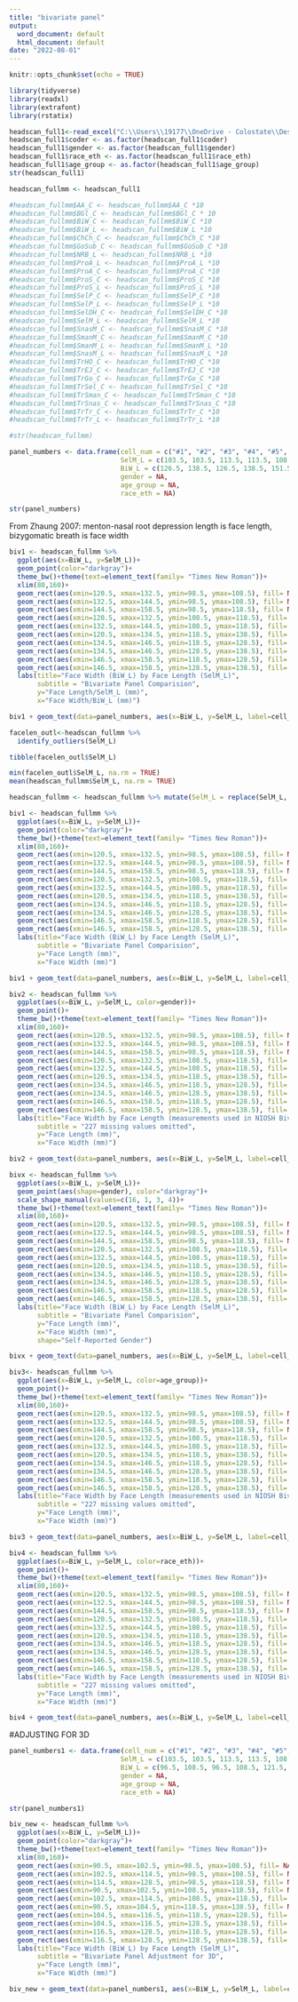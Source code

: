 ```yaml
---
title: "bivariate panel"
output:
  word_document: default
  html_document: default
date: "2022-08-01"
---
```


```r
knitr::opts_chunk$set(echo = TRUE)
```

```r
library(tidyverse)
library(readxl)
library(extrafont)
library(rstatix)
```

```r
headscan_full1<-read_excel("C:\\Users\\19177\\OneDrive - Colostate\\Desktop\\Dissertation\\headscan_dissertation\\headscan_full1.xlsx")
headscan_full1$coder <- as.factor(headscan_full1$coder)
headscan_full1$gender <- as.factor(headscan_full1$gender)
headscan_full1$race_eth <- as.factor(headscan_full1$race_eth)
headscan_full1$age_group <- as.factor(headscan_full1$age_group)
str(headscan_full1)
```

```r
headscan_fullmm <- headscan_full1

#headscan_fullmm$AA_C <- headscan_fullmm$AA_C *10
#headscan_fullmm$BGl_C <- headscan_fullmm$BGl_C * 10
#headscan_fullmm$BiW_C <- headscan_fullmm$BiW_C *10
#headscan_fullmm$BiW_L <- headscan_fullmm$BiW_L *10
#headscan_fullmm$ChCh_C <- headscan_fullmm$ChCh_C *10
#headscan_fullmm$GoSub_C <- headscan_fullmm$GoSub_C *10
#headscan_fullmm$NRB_L <- headscan_fullmm$NRB_L *10
#headscan_fullmm$ProA_L <- headscan_fullmm$ProA_L *10
#headscan_fullmm$ProA_C <- headscan_fullmm$ProA_C *10
#headscan_fullmm$ProS_C <- headscan_fullmm$ProS_C *10
#headscan_fullmm$ProS_L <- headscan_fullmm$ProS_L *10
#headscan_fullmm$SelP_C <- headscan_fullmm$SelP_C *10
#headscan_fullmm$SelP_L <- headscan_fullmm$SelP_L *10
#headscan_fullmm$SelDH_C <- headscan_fullmm$SelDH_C *10
#headscan_fullmm$SelM_L <- headscan_fullmm$SelM_L *10
#headscan_fullmm$SnasM_C <- headscan_fullmm$SnasM_C *10
#headscan_fullmm$SmanM_C <- headscan_fullmm$SmanM_C *10
#headscan_fullmm$SmanM_L <- headscan_fullmm$SmanM_L *10
#headscan_fullmm$SnasM_L <- headscan_fullmm$SnasM_L *10
#headscan_fullmm$TrHO_C <- headscan_fullmm$TrHO_C *10
#headscan_fullmm$TrEJ_C <- headscan_fullmm$TrEJ_C *10
#headscan_fullmm$TrGo_C <- headscan_fullmm$TrGo_C *10
#headscan_fullmm$TrSel_C <- headscan_fullmm$TrSel_C *10
#headscan_fullmm$TrSman_C <- headscan_fullmm$TrSman_C *10
#headscan_fullmm$TrSnas_C <- headscan_fullmm$TrSnas_C *10
#headscan_fullmm$TrTr_C <- headscan_fullmm$TrTr_C *10
#headscan_fullmm$TrTr_L <- headscan_fullmm$TrTr_L *10

#str(headscan_fullmm)
```





```r
panel_numbers <- data.frame(cell_num = c("#1", "#2", "#3", "#4", "#5", "#6", "#7", "#8", "#9", "#10"),
                            SelM_L = c(103.5, 103.5, 113.5, 113.5, 108.5, 128.5, 123.5, 123.5, 133.5, 133.5),
                            BiW_L = c(126.5, 138.5, 126.5, 138.5, 151.5, 127.5, 140.5, 152.5, 140.5, 152.5),
                            gender = NA,
                            age_group = NA,
                            race_eth = NA)

str(panel_numbers)
```


From Zhaung 2007: menton-nasal root depression length is face length, bizygomatic breath is face width

```r
biv1 <- headscan_fullmm %>% 
  ggplot(aes(x=BiW_L, y=SelM_L))+
  geom_point(color="darkgray")+
  theme_bw()+theme(text=element_text(family= "Times New Roman"))+
  xlim(80,160)+
  geom_rect(aes(xmin=120.5, xmax=132.5, ymin=98.5, ymax=108.5), fill= NA, alpha=0.4, colour="black")+
  geom_rect(aes(xmin=132.5, xmax=144.5, ymin=98.5, ymax=108.5), fill= NA, alpha=0.4, colour="black")+
  geom_rect(aes(xmin=144.5, xmax=158.5, ymin=98.5, ymax=118.5), fill= NA, alpha=0.4, colour="black")+
  geom_rect(aes(xmin=120.5, xmax=132.5, ymin=108.5, ymax=118.5), fill= NA, alpha=0.4, colour="black")+
  geom_rect(aes(xmin=132.5, xmax=144.5, ymin=108.5, ymax=118.5), fill= NA, alpha=0.4, colour="black")+
  geom_rect(aes(xmin=120.5, xmax=134.5, ymin=118.5, ymax=138.5), fill= NA, alpha=0.4, colour="black")+
  geom_rect(aes(xmin=134.5, xmax=146.5, ymin=118.5, ymax=128.5), fill= NA, alpha=0.4, colour="black")+
  geom_rect(aes(xmin=134.5, xmax=146.5, ymin=128.5, ymax=138.5), fill= NA, alpha=0.4, colour="black")+
  geom_rect(aes(xmin=146.5, xmax=158.5, ymin=118.5, ymax=128.5), fill= NA, alpha=0.4, colour="black")+
  geom_rect(aes(xmin=146.5, xmax=158.5, ymin=128.5, ymax=138.5), fill= NA, alpha=0.4, colour="black")+
  labs(title="Face Width (BiW_L) by Face Length (SelM_L)",
       subtitle = "Bivariate Panel Comparision",
       y="Face Length/SelM_L (mm)",
       x="Face Width/BiW_L (mm)")

biv1 + geom_text(data=panel_numbers, aes(x=BiW_L, y=SelM_L, label=cell_num))
```




```r
facelen_outl<-headscan_fullmm %>% 
  identify_outliers(SelM_L)

tibble(facelen_outl$SelM_L)

min(facelen_outl$SelM_L, na.rm = TRUE)
mean(headscan_fullmm$SelM_L, na.rm = TRUE)

headscan_fullmm <- headscan_fullmm %>% mutate(SelM_L = replace(SelM_L, SelM_L<70, NA))
```


```r
biv1 <- headscan_fullmm %>% 
  ggplot(aes(x=BiW_L, y=SelM_L))+
  geom_point(color="darkgray")+
  theme_bw()+theme(text=element_text(family= "Times New Roman"))+
  xlim(80,160)+
  geom_rect(aes(xmin=120.5, xmax=132.5, ymin=98.5, ymax=108.5), fill= NA, alpha=0.4, colour="black")+
  geom_rect(aes(xmin=132.5, xmax=144.5, ymin=98.5, ymax=108.5), fill= NA, alpha=0.4, colour="black")+
  geom_rect(aes(xmin=144.5, xmax=158.5, ymin=98.5, ymax=118.5), fill= NA, alpha=0.4, colour="black")+
  geom_rect(aes(xmin=120.5, xmax=132.5, ymin=108.5, ymax=118.5), fill= NA, alpha=0.4, colour="black")+
  geom_rect(aes(xmin=132.5, xmax=144.5, ymin=108.5, ymax=118.5), fill= NA, alpha=0.4, colour="black")+
  geom_rect(aes(xmin=120.5, xmax=134.5, ymin=118.5, ymax=138.5), fill= NA, alpha=0.4, colour="black")+
  geom_rect(aes(xmin=134.5, xmax=146.5, ymin=118.5, ymax=128.5), fill= NA, alpha=0.4, colour="black")+
  geom_rect(aes(xmin=134.5, xmax=146.5, ymin=128.5, ymax=138.5), fill= NA, alpha=0.4, colour="black")+
  geom_rect(aes(xmin=146.5, xmax=158.5, ymin=118.5, ymax=128.5), fill= NA, alpha=0.4, colour="black")+
  geom_rect(aes(xmin=146.5, xmax=158.5, ymin=128.5, ymax=138.5), fill= NA, alpha=0.4, colour="black")+
  labs(title="Face Width (BiW_L) by Face Length (SelM_L)",
       subtitle = "Bivariate Panel Comparision",
       y="Face Length (mm)",
       x="Face Width (mm)")

biv1 + geom_text(data=panel_numbers, aes(x=BiW_L, y=SelM_L, label=cell_num))
```





```r
biv2 <- headscan_fullmm %>% 
  ggplot(aes(x=BiW_L, y=SelM_L, color=gender))+
  geom_point()+
  theme_bw()+theme(text=element_text(family= "Times New Roman"))+
  xlim(80,160)+
  geom_rect(aes(xmin=120.5, xmax=132.5, ymin=98.5, ymax=108.5), fill= NA, alpha=0.4, colour="black")+
  geom_rect(aes(xmin=132.5, xmax=144.5, ymin=98.5, ymax=108.5), fill= NA, alpha=0.4, colour="black")+
  geom_rect(aes(xmin=144.5, xmax=158.5, ymin=98.5, ymax=118.5), fill= NA, alpha=0.4, colour="black")+
  geom_rect(aes(xmin=120.5, xmax=132.5, ymin=108.5, ymax=118.5), fill= NA, alpha=0.4, colour="black")+
  geom_rect(aes(xmin=132.5, xmax=144.5, ymin=108.5, ymax=118.5), fill= NA, alpha=0.4, colour="black")+
  geom_rect(aes(xmin=120.5, xmax=134.5, ymin=118.5, ymax=138.5), fill= NA, alpha=0.4, colour="black")+
  geom_rect(aes(xmin=134.5, xmax=146.5, ymin=118.5, ymax=128.5), fill= NA, alpha=0.4, colour="black")+
  geom_rect(aes(xmin=134.5, xmax=146.5, ymin=128.5, ymax=138.5), fill= NA, alpha=0.4, colour="black")+
  geom_rect(aes(xmin=146.5, xmax=158.5, ymin=118.5, ymax=128.5), fill= NA, alpha=0.4, colour="black")+
  geom_rect(aes(xmin=146.5, xmax=158.5, ymin=128.5, ymax=138.5), fill= NA, alpha=0.4, colour="black")+
  labs(title="Face Width by Face Length (measurements used in NIOSH Bivariate Panel)",
       subtitle = "227 missing values omitted",
       y="Face Length (mm)",
       x="Face Width (mm)")

biv2 + geom_text(data=panel_numbers, aes(x=BiW_L, y=SelM_L, label=cell_num))
```






```r
bivx <- headscan_fullmm %>% 
  ggplot(aes(x=BiW_L, y=SelM_L))+
  geom_point(aes(shape=gender), color="darkgray")+
  scale_shape_manual(values=c(16, 1, 3, 4))+
  theme_bw()+theme(text=element_text(family= "Times New Roman"))+
  xlim(80,160)+
  geom_rect(aes(xmin=120.5, xmax=132.5, ymin=98.5, ymax=108.5), fill= NA, alpha=0.4, colour="black")+
  geom_rect(aes(xmin=132.5, xmax=144.5, ymin=98.5, ymax=108.5), fill= NA, alpha=0.4, colour="black")+
  geom_rect(aes(xmin=144.5, xmax=158.5, ymin=98.5, ymax=118.5), fill= NA, alpha=0.4, colour="black")+
  geom_rect(aes(xmin=120.5, xmax=132.5, ymin=108.5, ymax=118.5), fill= NA, alpha=0.4, colour="black")+
  geom_rect(aes(xmin=132.5, xmax=144.5, ymin=108.5, ymax=118.5), fill= NA, alpha=0.4, colour="black")+
  geom_rect(aes(xmin=120.5, xmax=134.5, ymin=118.5, ymax=138.5), fill= NA, alpha=0.4, colour="black")+
  geom_rect(aes(xmin=134.5, xmax=146.5, ymin=118.5, ymax=128.5), fill= NA, alpha=0.4, colour="black")+
  geom_rect(aes(xmin=134.5, xmax=146.5, ymin=128.5, ymax=138.5), fill= NA, alpha=0.4, colour="black")+
  geom_rect(aes(xmin=146.5, xmax=158.5, ymin=118.5, ymax=128.5), fill= NA, alpha=0.4, colour="black")+
  geom_rect(aes(xmin=146.5, xmax=158.5, ymin=128.5, ymax=138.5), fill= NA, alpha=0.4, colour="black")+
  labs(title="Face Width (BiW_L) by Face Length (SelM_L)",
       subtitle = "Bivariate Panel Comparision",
       y="Face Length (mm)",
       x="Face Width (mm)", 
       shape="Self-Reported Gender")

bivx + geom_text(data=panel_numbers, aes(x=BiW_L, y=SelM_L, label=cell_num))
```


```r
biv3<- headscan_fullmm %>% 
  ggplot(aes(x=BiW_L, y=SelM_L, color=age_group))+
  geom_point()+
  theme_bw()+theme(text=element_text(family= "Times New Roman"))+
  xlim(80,160)+
  geom_rect(aes(xmin=120.5, xmax=132.5, ymin=98.5, ymax=108.5), fill= NA, alpha=0.4, colour="black")+
  geom_rect(aes(xmin=132.5, xmax=144.5, ymin=98.5, ymax=108.5), fill= NA, alpha=0.4, colour="black")+
  geom_rect(aes(xmin=144.5, xmax=158.5, ymin=98.5, ymax=118.5), fill= NA, alpha=0.4, colour="black")+
  geom_rect(aes(xmin=120.5, xmax=132.5, ymin=108.5, ymax=118.5), fill= NA, alpha=0.4, colour="black")+
  geom_rect(aes(xmin=132.5, xmax=144.5, ymin=108.5, ymax=118.5), fill= NA, alpha=0.4, colour="black")+
  geom_rect(aes(xmin=120.5, xmax=134.5, ymin=118.5, ymax=138.5), fill= NA, alpha=0.4, colour="black")+
  geom_rect(aes(xmin=134.5, xmax=146.5, ymin=118.5, ymax=128.5), fill= NA, alpha=0.4, colour="black")+
  geom_rect(aes(xmin=134.5, xmax=146.5, ymin=128.5, ymax=138.5), fill= NA, alpha=0.4, colour="black")+
  geom_rect(aes(xmin=146.5, xmax=158.5, ymin=118.5, ymax=128.5), fill= NA, alpha=0.4, colour="black")+
  geom_rect(aes(xmin=146.5, xmax=158.5, ymin=128.5, ymax=138.5), fill= NA, alpha=0.4, colour="black")+
  labs(title="Face Width by Face Length (measurements used in NIOSH Bivariate Panel)",
       subtitle = "227 missing values omitted",
       y="Face Length (mm)",
       x="Face Width (mm)")

biv3 + geom_text(data=panel_numbers, aes(x=BiW_L, y=SelM_L, label=cell_num))
```


```r
biv4 <- headscan_fullmm %>% 
  ggplot(aes(x=BiW_L, y=SelM_L, color=race_eth))+
  geom_point()+
  theme_bw()+theme(text=element_text(family= "Times New Roman"))+
  xlim(80,160)+
  geom_rect(aes(xmin=120.5, xmax=132.5, ymin=98.5, ymax=108.5), fill= NA, alpha=0.4, colour="black")+
  geom_rect(aes(xmin=132.5, xmax=144.5, ymin=98.5, ymax=108.5), fill= NA, alpha=0.4, colour="black")+
  geom_rect(aes(xmin=144.5, xmax=158.5, ymin=98.5, ymax=118.5), fill= NA, alpha=0.4, colour="black")+
  geom_rect(aes(xmin=120.5, xmax=132.5, ymin=108.5, ymax=118.5), fill= NA, alpha=0.4, colour="black")+
  geom_rect(aes(xmin=132.5, xmax=144.5, ymin=108.5, ymax=118.5), fill= NA, alpha=0.4, colour="black")+
  geom_rect(aes(xmin=120.5, xmax=134.5, ymin=118.5, ymax=138.5), fill= NA, alpha=0.4, colour="black")+
  geom_rect(aes(xmin=134.5, xmax=146.5, ymin=118.5, ymax=128.5), fill= NA, alpha=0.4, colour="black")+
  geom_rect(aes(xmin=134.5, xmax=146.5, ymin=128.5, ymax=138.5), fill= NA, alpha=0.4, colour="black")+
  geom_rect(aes(xmin=146.5, xmax=158.5, ymin=118.5, ymax=128.5), fill= NA, alpha=0.4, colour="black")+
  geom_rect(aes(xmin=146.5, xmax=158.5, ymin=128.5, ymax=138.5), fill= NA, alpha=0.4, colour="black")+
  labs(title="Face Width by Face Length (measurements used in NIOSH Bivariate Panel)",
       subtitle = "227 missing values omitted",
       y="Face Length (mm)",
       x="Face Width (mm)")

biv4 + geom_text(data=panel_numbers, aes(x=BiW_L, y=SelM_L, label=cell_num))
```




#ADJUSTING FOR 3D

```r
panel_numbers1 <- data.frame(cell_num = c("#1", "#2", "#3", "#4", "#5", "#6", "#7", "#8", "#9", "#10"),
                            SelM_L = c(103.5, 103.5, 113.5, 113.5, 108.5, 128.5, 123.5, 123.5, 133.5, 133.5),
                            BiW_L = c(96.5, 108.5, 96.5, 108.5, 121.5, 97.5, 110.5, 122.5, 110.5, 122.5),
                            gender = NA,
                            age_group = NA,
                            race_eth = NA)

str(panel_numbers1)
```


```r
biv_new <- headscan_fullmm %>% 
  ggplot(aes(x=BiW_L, y=SelM_L))+
  geom_point(color="darkgray")+
  theme_bw()+theme(text=element_text(family= "Times New Roman"))+
  xlim(80,160)+
  geom_rect(aes(xmin=90.5, xmax=102.5, ymin=98.5, ymax=108.5), fill= NA, alpha=0.4, colour="black")+
  geom_rect(aes(xmin=102.5, xmax=114.5, ymin=98.5, ymax=108.5), fill= NA, alpha=0.4, colour="black")+
  geom_rect(aes(xmin=114.5, xmax=128.5, ymin=98.5, ymax=118.5), fill= NA, alpha=0.4, colour="black")+
  geom_rect(aes(xmin=90.5, xmax=102.5, ymin=108.5, ymax=118.5), fill= NA, alpha=0.4, colour="black")+
  geom_rect(aes(xmin=102.5, xmax=114.5, ymin=108.5, ymax=118.5), fill= NA, alpha=0.4, colour="black")+
  geom_rect(aes(xmin=90.5, xmax=104.5, ymin=118.5, ymax=138.5), fill= NA, alpha=0.4, colour="black")+
  geom_rect(aes(xmin=104.5, xmax=116.5, ymin=118.5, ymax=128.5), fill= NA, alpha=0.4, colour="black")+
  geom_rect(aes(xmin=104.5, xmax=116.5, ymin=128.5, ymax=138.5), fill= NA, alpha=0.4, colour="black")+
  geom_rect(aes(xmin=116.5, xmax=128.5, ymin=118.5, ymax=128.5), fill= NA, alpha=0.4, colour="black")+
  geom_rect(aes(xmin=116.5, xmax=128.5, ymin=128.5, ymax=138.5), fill= NA, alpha=0.4, colour="black")+
  labs(title="Face Width (BiW_L) by Face Length (SelM_L)",
       subtitle = "Bivariate Panel Adjustment for 3D",
       y="Face Length (mm)",
       x="Face Width (mm)")

biv_new + geom_text(data=panel_numbers1, aes(x=BiW_L, y=SelM_L, label=cell_num))
```


